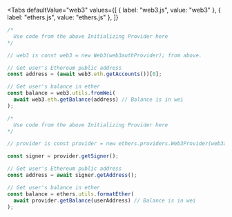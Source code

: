 
<Tabs
defaultValue="web3"
values={[
  { label: "web3.js", value: "web3" },
  { label: "ethers.js", value: "ethers.js" },
]}
>
<TabItem value="web3">

```js
/*
  Use code from the above Initializing Provider here
*/

// web3 is const web3 = new Web3(web3authProvider); from above.

// Get user's Ethereum public address
const address = (await web3.eth.getAccounts())[0];

// Get user's balance in ether
const balance = web3.utils.fromWei(
  await web3.eth.getBalance(address) // Balance is in wei
);
```

  </TabItem>
<TabItem value="ethers.js">

```js
/*
  Use code from the above Initializing Provider here
*/

// provider is const provider = new ethers.providers.Web3Provider(web3authProvider); from above.

const signer = provider.getSigner();

// Get user's Ethereum public address
const address = await signer.getAddress();

// Get user's balance in ether
const balance = ethers.utils.formatEther(
  await provider.getBalance(userAddress) // Balance is in wei
);
```

</TabItem>

</Tabs>

